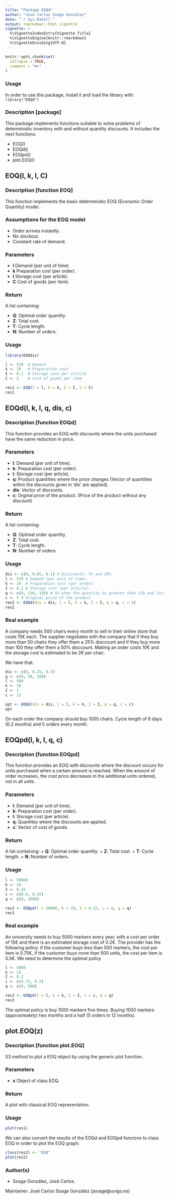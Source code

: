 ---
title: "Package EOQd"
author: "José Carlos Soage González"
date: "`r Sys.Date()`"
output: rmarkdown::html_vignette
vignette: >
  %\VignetteIndexEntry{Vignette Title}
  %\VignetteEngine{knitr::rmarkdown}
  %\VignetteEncoding{UTF-8}
---

```{r setup, include = FALSE}
knitr::opts_chunk$set(
  collapse = TRUE,
  comment = "#>"
)
```


### Usage

In order to use this package, install it and load the library with:  `library("EOQd")`

### Description [package]

This package implements functions suitable to solve problems of deterministic inventory with and without quantity discounts. It includes the next functions:

+ EOQ()
+ EOQd()
+ EOQpd()
+ plot.EOQ()

## EOQ(l, k, I, C)

### Description [function EOQ] 

This function implements the basic deterministic EOQ (Economic Order Quantity) model.

### Assumptions for the EOQ model

+ Order arrives instantly.
+ No stockout.
+ Constant rate of demand.

### Parameters

+ **l** Demand (per unit of time).
+ **k** Preparation cost (per order).
+ **I** Storage cost (per article).
+ **C** Cost of goods (per item).

### Return

A list containing:

+ **Q**: Optimal order quantity.
+ **Z**: Total cost.
+ **T**: Cycle length.
+ **N**: Number of orders.


### Usage

```{r, eval=T, fig.align='center',message = FALSE, fig.height = 4, fig.width = 6, warning = FALSE, comment=""}

library(EOQdis)

l <- 520  # Demand
k <- 10   # Preparation cost
I <- 0.2  # Storage cost per article
C <- 5    # Cost of goods per item

res1 <- EOQ(l = l, k = k, I = I, C = C)
res1

```


## EOQd(l, k, I, q, dis, c)

### Description [function EOQd] 

This function provides an EOQ with discounts where the units purchased have the same reduction in price.


### Parameters

+ **l**: Demand (per unit of time).
+ **k**: Preparation cost (per order).
+ **I**: Storage cost (per article).
+ **q**: Product quantities where the price changes (Vector of quantities within the discounts given in 'dis' are applied).
+ **dis**: Vector of discounts.
+ **c**: Orginal price of the product. (Price of the product without any discount)

### Return

A list containing:

+ **Q**: Optimal order quantity.
+ **Z**: Total cost.
+ **T**: Cycle length.
+ **N**: Number of orders.


### Usage

```{r, eval=T, fig.align='center',message = FALSE, fig.height = 4, fig.width = 6, warning = FALSE, comment=""}

dis <- c(0, 0.05, 0.1) # Disccounts: 5% and 10%
l <- 520 # Demand (per unit of time).
k <- 10  # Preparation cost (per order).
I <- 0.2 # Storage cost (per article).
q <- c(0, 110, 150) # 5% when the quantity is greater than 110 and less than 150. For more than 150 units the discoun is 10%
c <- 5 # Original price of the product
res2 <- EOQd(dis = dis, l = l, k = k, I = I, q = q, c = 5)
res2
```

### Real example

A company needs 500 chairs every month to sell in their online store that costs 15€ each. The supplier negotiates with the company that if they buy more than 50 chairs they offer them a 25% disccount and if they buy more than 100 they offer them a 50% disccount. Making an order costs 10€ and the storage cost is estimated to be 2€ per chair.

We have that:
```{r, eval=T, fig.align='center',message = FALSE, fig.height = 4, fig.width = 6, warning = FALSE, comment=""}
dis <- c(0, 0.25, 0.5)
q <- c(0, 50, 100)
l <- 500
k <- 10
I <- 2
c <- 15

opt <- EOQd(dis = dis, l = l, k = k, I = I, q = q, c = c)
opt
```

On each order the company should buy 1000 chairs. Cycle length of 6 days (0.2 months) and 5 orders every month.


## EOQpd(l, k, I, q, c)

### Description [function EOQpd] 

This function provides an EOQ with discounts where the discount occurs for units purchased when a certain amount is reached. When the amount of order increases, the cost price decreases in the additional units ordered, not in all units.


### Parameters

+ **l**: Demand (per unit of time).
+ **k**: Preparation cost (per order).
+ **I**: Storage cost (per article).
+ **q**: Quantites where the discounts are applied.
+ **c**: Vector of cost of goods.


### Return

A list containing:
+ **Q**: Optimal order quantity.
+ **Z**: Total cost.
+ **T**: Cycle length.
+ **N**: Number of orders.


### Usage

```{r, eval=T, fig.align='center',message = FALSE, fig.height = 4, fig.width = 6, warning = FALSE, comment=""}

l <- 50000
k <- 10
I <- 0.25
c <- c(0.6, 0.55)
q <- c(0, 1000)

res3 <- EOQpd(l = 50000, k = 10, I = 0.25, c = c, q = q)
res3
```

### Real example

An university needs to buy 5000 markers every year, with a cost per order of 15€ and there is an estimated storage cost of 0.2€. The provider has the following policy: if the customer buys less than 500 markers, the cost per item is 0.75€, if the customer buys more than 500 units, the cost per item is 0.5€. We need to determine the optimal policy

```{r, eval=T, fig.align='center',message = FALSE, fig.height = 4, fig.width = 6, warning = FALSE, comment=""}

l <- 5000
k <- 15
I <- 0.2
c <- c(0.75, 0.5)
q <- c(0, 500)

res3 <- EOQpd(l = l, k = k, I = I, c = c, q = q)
res3
```

The optimal policy is buy 1000 markers five times. Buying 1000 markers (approximately) two months and a half (5 orders in 12 months).

## plot.EOQ(z)

### Description [function plot.EOQ] 

S3 method to plot a EOQ object by using the generic plot function.


### Parameters

+ **x** Object of class EOQ.


### Return

A plot with classical EOQ representation.


### Usage

```{r, eval=T, fig.align='center',message = FALSE, fig.height = 4, fig.width = 6, warning = FALSE, comment=""}

plot(res1)

```

We can also convert the results of the EOQd and EOQpd funcions to class EOQ in order to plot the EOQ graph:

```{r, eval=T, fig.align='center',message = FALSE, fig.height = 4, fig.width = 6, warning = FALSE, comment=""}

class(res2) <- "EOQ"
plot(res2)

```


### Author(s)

+ Soage González, José Carlos.

Maintainer: José Carlos Soage González (jsoage@uvigo.es)

	


